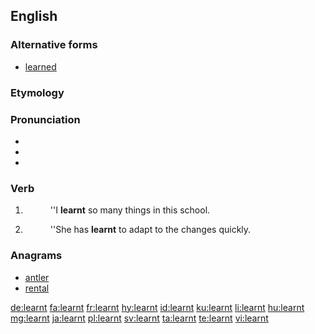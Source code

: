 ==English==

===Alternative forms===
* [[learned]] {{qualifier|Standard US English spelling|Canadian}}

===Etymology===
{{suffix|learn|t|lang=en}}

===Pronunciation===
* {{audio|en-uk-learnt.ogg|Audio (UK)|lang=en}}
* {{IPA|/ˈlɜːnt/|lang=en}}
* {{rhymes|ɜː(r)nt|lang=en}}

===Verb===
{{head|en|verb form}}

# {{context|British|AAVE|Ireland|Australia|New Zealand|alternative in|_|Canada|lang=en}} {{en-simple past of|learn}}
#: ''I '''learnt'''  so many things in this school.
# {{context|UK|AAVE|Ireland|Australia|New Zealand|alternative in|_|Canada|lang=en}} {{past participle of|learn|lang=en}}
#: ''She has '''learnt''' to adapt to the changes quickly.

===Anagrams===
* [[antler#English|antler]]
* [[rental#English|rental]]

[[de:learnt]]
[[fa:learnt]]
[[fr:learnt]]
[[hy:learnt]]
[[id:learnt]]
[[ku:learnt]]
[[li:learnt]]
[[hu:learnt]]
[[mg:learnt]]
[[ja:learnt]]
[[pl:learnt]]
[[sv:learnt]]
[[ta:learnt]]
[[te:learnt]]
[[vi:learnt]]
